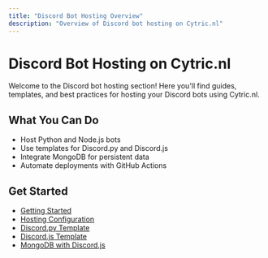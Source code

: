 ```yaml
---
title: "Discord Bot Hosting Overview"
description: "Overview of Discord bot hosting on Cytric.nl"
---
```


# Discord Bot Hosting on Cytric.nl

Welcome to the Discord bot hosting section! Here you'll find guides, templates, and best practices for hosting your Discord bots using Cytric.nl.

## What You Can Do

- Host Python and Node.js bots
- Use templates for Discord.py and Discord.js
- Integrate MongoDB for persistent data
- Automate deployments with GitHub Actions

## Get Started

- [Getting Started](getting-started.mdx)
- [Hosting Configuration](hosting-configuration.mdx)
- [Discord.py Template](discordpy.mdx)
- [Discord.js Template](discordjs.mdx)
- [MongoDB with Discord.js](mongodb-discordjs.mdx)
